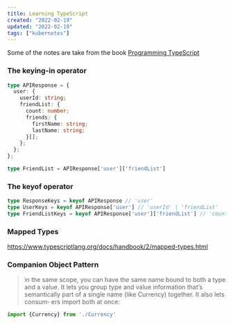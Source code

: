```yaml
---
title: Learning TypeScript
created: "2022-02-19"
updated: "2022-02-19"
tags: ["kubernetes"]
---
```


Some of the notes are take from the book [Programming TypeScript]

### The keying-in operator

```ts
type APIResponse = {
  user: {
    userId: string;
    friendList: {
      count: number;
      friends: {
        firstName: string;
        lastName: string;
      }[];
    };
  };
};

type FriendList = APIResponse['user']['friendList']
```

### The keyof operator

```ts
type ResponseKeys = keyof APIResponse // 'user'
type UserKeys = keyof APIResponse['user'] // 'userId' | 'friendList'
type FriendListKeys = keyof APIResponse['user']['friendList'] // 'count' | 'friends'
```

[Programming TypeScript]: https://www.amazon.com/Programming-TypeScript-Making-JavaScript-Applications/dp/1492037656


### Mapped Types

https://www.typescriptlang.org/docs/handbook/2/mapped-types.html


### Companion Object Pattern

> in the same scope, you can have the same name bound to both a type and a value.
> It lets you group type and value information that’s semantically part of a single name (like Currency) together. It also lets consum‐ ers import both at once:

```ts
import {Currency} from './Currency'
```

